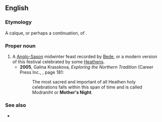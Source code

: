 ==English==

===Etymology===
A calque, or perhaps a continuation, of {{etyl|ang|en}} {{m|ang|Mōdraniht}}.

===Proper noun===
{{en-proper noun|head=[[mother|Mother]]'s [[night|Night]]}}

# A [[Anglo-Saxon]] midwinter feast recorded by [[w:Bede|Bede]], or a modern version of this festival celebrated by some [[Heathen]]s.
#* '''2005''', Galina Krasskova, ''Exploring the Northern Tradition'' (Career Press Inc., {{ISBN|1-56414-791-6}}, page 181:
#*: The most sacred and important of all Heathen holy celebrations falls within this span of time and is called Modraniht or '''Mother's Night'''.

===See also===
* {{l|en|Ancestor Night}}